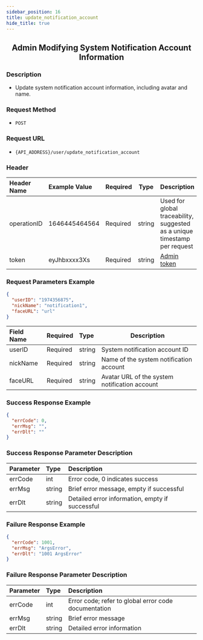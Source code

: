 ```yaml
---
sidebar_position: 16
title: update_notification_account
hide_title: true
---
```


<center>

## Admin Modifying System Notification Account Information

</center>

### Description

- Update system notification account information, including avatar and name.

### Request Method

- `POST`

### Request URL

- `{API_ADDRESS}/user/update_notification_account`

### Header

| Header Name | Example Value  | Required | Type   | Description                                           |
| :---------- | :------------- | :------- | ------ | ----------------------------------------------------- |
| operationID | 1646445464564  | Required | string | Used for global traceability, suggested as a unique timestamp per request |
| token       | eyJhbxxxx3Xs   | Required | string | [Admin token](/restapi/apis/authenticationManagement/getAdminToken) |

### Request Parameters Example

```json
{
  "userID": "1974356875",
  "nickName": "notification1",
  "faceURL": "url"
}
```

| Field Name | Required | Type   | Description                   |
| :--------- | :------- | :----- | ----------------------------- |
| userID     | Required | string | System notification account ID |
| nickName   | Required | string | Name of the system notification account |
| faceURL    | Required | string | Avatar URL of the system notification account |

### Success Response Example

```json
{
  "errCode": 0,
  "errMsg": "",
  "errDlt": ""
}
```

### Success Response Parameter Description

| Parameter | Type   | Description                                 |
| :-------- | :----- | :------------------------------------------ |
| errCode   | int    | Error code, 0 indicates success             |
| errMsg    | string | Brief error message, empty if successful    |
| errDlt    | string | Detailed error information, empty if successful |

### Failure Response Example

```json
{
  "errCode": 1001,
  "errMsg": "ArgsError",
  "errDlt": "1001 ArgsError"
}
```

### Failure Response Parameter Description

| Parameter | Type   | Description                                  |
| :-------- | :----- | :------------------------------------------- |
| errCode   | int    | Error code; refer to global error code documentation |
| errMsg    | string | Brief error message                          |
| errDlt    | string | Detailed error information                   |